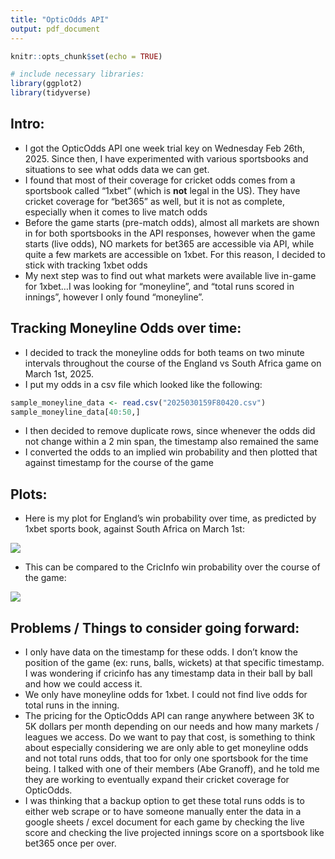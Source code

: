 ```yaml
---
title: "OpticOdds API"
output: pdf_document
---
```


```r
knitr::opts_chunk$set(echo = TRUE)
```

```r
# include necessary libraries:
library(ggplot2)
library(tidyverse)
```



## Intro:

- I got the OpticOdds API one week trial key on Wednesday Feb 26th, 2025. Since then, I have experimented with various sportsbooks and situations to see what odds data we can get. 
- I found that most of their coverage for cricket odds comes from a sportsbook called "1xbet" (which is **not** legal in the US). They have cricket coverage for "bet365" as well, but it is not as complete, especially when it comes to live match odds
- Before the game starts (pre-match odds), almost all markets are shown in for both sportsbooks in the API responses, however when the game starts (live odds), NO markets for bet365 are accessible via API, while quite a few markets are accessible on 1xbet. For this reason, I decided to stick with tracking 1xbet odds
- My next step was to find out what markets were available live in-game for 1xbet...I was looking for "moneyline", and "total runs scored in innings", however I only found "moneyline".


## Tracking Moneyline Odds over time:

- I decided to track the moneyline odds for both teams on two minute intervals throughout the course of the England vs South Africa game on March 1st, 2025. 
- I put my odds in a csv file which looked like the following:

```r
sample_moneyline_data <- read.csv("2025030159F80420.csv")
sample_moneyline_data[40:50,]
```

- I then decided to remove duplicate rows, since whenever the odds did not change within a 2 min span, the timestamp also remained the same
- I converted the odds to an implied win probability and then plotted that against timestamp for the course of the game


## Plots:

- Here is my plot for England's win probability over time, as predicted by 1xbet sports book, against South Africa on March 1st:

![]("EngWinProbvsRSA.png")

- This can be compared to the CricInfo win probability over the course of the game:

![]("CricInfoWinProb.png")


## Problems / Things to consider going forward:

- I only have data on the timestamp for these odds. I don't know the position of the game (ex: runs, balls, wickets) at that specific timestamp. I was wondering if cricinfo has any timestamp data in their ball by ball and how we could access it. 
- We only have moneyline odds for 1xbet. I could not find live odds for total runs in the inning. 
- The pricing for the OpticOdds API can range anywhere between 3K to 5K dollars per month depending on our needs and how many markets / leagues we access. Do we want to pay that cost, is something to think about especially considering we are only able to get moneyline odds and not total runs odds, that too for only one sportsbook for the time being. I talked with one of their members (Abe Granoff), and he told me they are working to eventually expand their cricket coverage for OpticOdds.   
- I was thinking that a backup option to get these total runs odds is to either web scrape or to have someone manually enter the data in a google sheets / excel document for each game by checking the live score and checking the live projected innings score on a sportsbook like bet365 once per over. 










